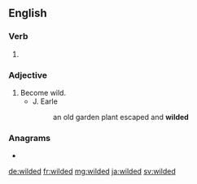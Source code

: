 ==English==

===Verb===
{{head|en|verb form}}

# {{en-past of|wild}}

===Adjective===
{{en-adj}}

# Become wild.
#* J. Earle
#*: an old garden plant escaped and '''wilded'''

===Anagrams===
* {{l|en|widdle}}

[[de:wilded]]
[[fr:wilded]]
[[mg:wilded]]
[[ja:wilded]]
[[sv:wilded]]